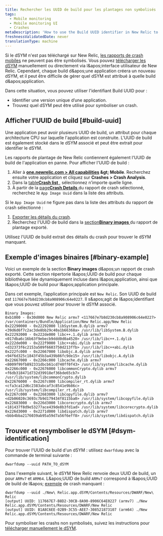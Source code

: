 ```yaml
---
title: Rechercher les UUID de build pour les plantages non symbolisés
tags:
  - Mobile monitoring
  - Mobile monitoring UI
  - Crashes
metaDescription: 'How to use the Build UUID identifier in New Relic to identify a unique build of an app, and to find which dSYM to use to symbolicate a crash.'
freshnessValidatedDate: never
translationType: machine
---
```


Si le dSYM n'est pas téléchargé sur New Relic, [les rapports de crash mobiles](/docs/mobile-monitoring/mobile-monitoring-ui/crashes/investigate-mobile-app-crash-report) ne peuvent pas être symbolisés. Vous pouvez [télécharger les dSYM](/docs/mobile-monitoring/new-relic-mobile-ios/install-configure/upload-dsyms-bitcode-apps) manuellement ou directement via l&amp;apos;interface utilisateur de New Relic. Cependant, chaque build d&amp;apos;une application créera un nouveau dSYM, et il peut être difficile de gérer quel dSYM est attribué à quelle build d&amp;apos;application.

Dans cette situation, vous pouvez utiliser l'identifiant Build UUID pour :

* Identifier une version unique d’une application.
* Trouvez quel dSYM peut être utilisé pour symboliser un crash.

## Afficher l'UUID de build [#build-uuid]

Une application peut avoir plusieurs UUID de build, un attribut pour chaque architecture CPU sur laquelle l'application est construite. L'UUID de build est également stocké dans le dSYM associé et peut être extrait pour identifier le dSYM.

Les rapports de plantage de New Relic contiennent également l'UUID de build de l'application en panne. Pour afficher l'UUID de build :

1. Aller à <DNT>**[one.newrelic.com &gt; All capabilities](https://one.newrelic.com/all-capabilities) &amp;gt; Mobile**</DNT>. Recherchez ensuite votre application et cliquez sur <DNT>**Crashes &gt; Crash Analysis**</DNT>.
2. Dans la [table<DNT>**Crash list**</DNT> ](/docs/mobile-monitoring/mobile-monitoring-ui/crashes/view-mobile-app-crashes), sélectionnez n’importe quelle ligne.
3. À partir de la [page<DNT>**Crash Details**</DNT> ](/docs/mobile-monitoring/mobile-monitoring-ui/crashes/investigate-mobile-app-crash-report#viewing)du rapport de crash sélectionné, recherchez le `App Image Uuid` dans la liste des attributs.

Si le `App Image Uuid` ne figure pas dans la liste des attributs du rapport de crash sélectionné :

1. [Exporter les détails du crash](/docs/mobile-monitoring/mobile-monitoring-ui/crashes/investigate-mobile-app-crash-report#viewing).
2. Recherchez l'UUID de build dans la [section<DNT>**Binary images**</DNT> ](#binary-example)du rapport de plantage exporté.

Utilisez l'UUID de build extrait des détails du crash pour trouver le dSYM manquant.

## Exemple d'images binaires [#binary-example]

Voici un exemple de la section <DNT>**Binary images**</DNT> d&amp;apos;un rapport de crash exporté. Cette section répertorie l&amp;apos;UUID de build pour chaque bibliothèque liée dynamiquement incluse dans l&amp;apos;application, ainsi que l&amp;apos;UUID de build pour l&amp;apos;application principale.

Dans cet exemple, l’application principale est `New Relic`. Son UUID de build est `117667e7b8d230cb8a908906c64e0227`. Il s&amp;apos;agit de l&amp;apos;identifiant que vous pouvez utiliser pour trouver le dSYM associé.

```
Binary Images:
0xb1000 - 0x30d000 New Relic armv7 <117667e7b8d230cb8a908906c64e0227> /var/containers/Bundle/Application/New Relic.app/New Relic
0x22290000 - 0x22292000 libSystem.B.dylib armv7 <39d6d6f7c2ac3de8bb29c40a1b66368a> /usr/lib/libSystem.B.dylib
0x22292000 - 0x222de000 libc++.1.dylib armv7 <017dba6c16b63f9ebecb9ddd0d0a4520> /usr/lib/libc++.1.dylib
0x222de000 - 0x222f9000 libc++abi.dylib armv7 <d32373f6c2153a509f6603750d213ffb> /usr/lib/libc++abi.dylib
0x222fc000 - 0x22667000 libobjc.A.dylib armv7 <94f6d325c1843f45b3a439b86fc9de15> /usr/lib/libobjc.A.dylib
0x22667000 - 0x2266c000 libcache.dylib armv7 <8009f99fb892331dbcb61cd740ff0f43> /usr/lib/system/libcache.dylib
0x2266c000 - 0x22676000 libcommonCrypto.dylib armv7 <f6db318471d732d39918ef36bde65cb7> /usr/lib/system/libcommonCrypto.dylib
0x22676000 - 0x2267c000 libcompiler_rt.dylib armv7 <cfa3ca12d6c2383abcaf3c8541e9b86c> /usr/lib/system/libcompiler_rt.dylib
0x2267c000 - 0x22683000 libcopyfile.dylib armv7 <d2b06020c3693c7b9d179434f8115ba0> /usr/lib/system/libcopyfile.dylib
0x22683000 - 0x226d3000 libcorecrypto.dylib armv7 <181437f8d9e53277ace439de8b3fd1ad> /usr/lib/system/libcorecrypto.dylib
0x226d3000 - 0x2271d000 libdispatch.dylib armv7 <bbb4bba2176039ab95a59d7a56f6eff8> /usr/lib/system/libdispatch.dylib
```

## Trouver et resymboliser le dSYM [#dsym-identification]

Pour trouver l'UUID de build d'un dSYM : utilisez `dwarfdump` avec la commande de terminal suivante :

```shell
dwarfdump --uuid PATH_TO_dSYM
```

Dans l'exemple suivant, le dSYM New Relic renvoie deux UUID de build, un pour `ARMv7` et `ARM64`. L&amp;apos;UUID de build `ARMv7` correspond à l&amp;apos;UUID de build de l&amp;apos; [exemple](#binary-example) de crash manquant :

```shell
dwarfdump --uuid ./New\ Relic.app.dSYM/Contents/Resources/DWARF/New\ Relic
[output] UUID: 117667E7-B8D2-30CB-8A90-8906C64E0227 (armv7) ./New Relic.app.dSYM/Contents/Resources/DWARF/New Relic
[output] UUID: B1A8C6EE-02B9-3C55-AEE7-308521873107 (arm64) ./New Relic.app.dSYM/Contents/Resources/DWARF/New Relic
```

Pour symboliser les crashs non symbolisés, suivez les instructions pour [télécharger manuellement le dSYM](/docs/mobile-monitoring/new-relic-mobile-ios/install-configure/upload-dsyms-bitcode-apps).